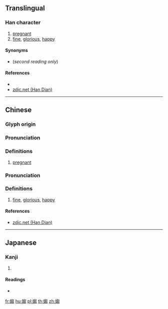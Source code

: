 {{character info/new}}
==Translingual==

===Han character===
{{Han char|rn=38|rad=女|as=10|sn=13|four=47427|canj=VPUU|ids=⿰女芻}}

# [[pregnant]]
# [[fine]], [[glorious]], [[happy]]

====Synonyms====
* {{l|mul|美好}} (''second reading only'')

====References====
* {{Han ref|kx=0267.370|dkj=06566|dj=0535.210|hdz=21072.180|uh=5AB0|ud=23216|bh=DCFA|bd=56570}}
* [http://www.zdic.net/zd/zi/ZdicE5ZdicAAZdicB0.htm zdic.net (Han Dian)]

----

==Chinese==
{{zh-forms|s=㛀}}

===Glyph origin===
{{Han etym}}

===Pronunciation===
{{zh-pron
|m=chú
|c=co4
|mc=y
|oc=y
|ma=
|cat=a
}}

===Definitions===
{{zh-hanzi}}

# [[pregnant]]

===Pronunciation===
{{zh-pron
|m=zòu
|c=zau1
|mc=
|oc=
|ma=
|cat=a
}}

===Definitions===
{{zh-hanzi}}

# [[fine]], [[glorious]], [[happy]]

====References====
* [http://www.zdic.net/zd/zi/ZdicE5ZdicAAZdicB0.htm zdic.net (Han Dian)]

----

==Japanese==

===Kanji===
{{ja-kanji|grade=|rs=女10}}

# {{defn|lang=ja|sort=女10}}

====Readings====
* {{ja-readings|on=[[しう]] (shiu), [[す]] (su), [[しゅ]] (shu), [[じゅ]] (ju)|kun=[[はらむ]] (haramu), [[みめよい]] (mimeyoi), [[やもめ]] (yamome)}}

[[fr:媰]]
[[hu:媰]]
[[pl:媰]]
[[th:媰]]
[[zh:媰]]